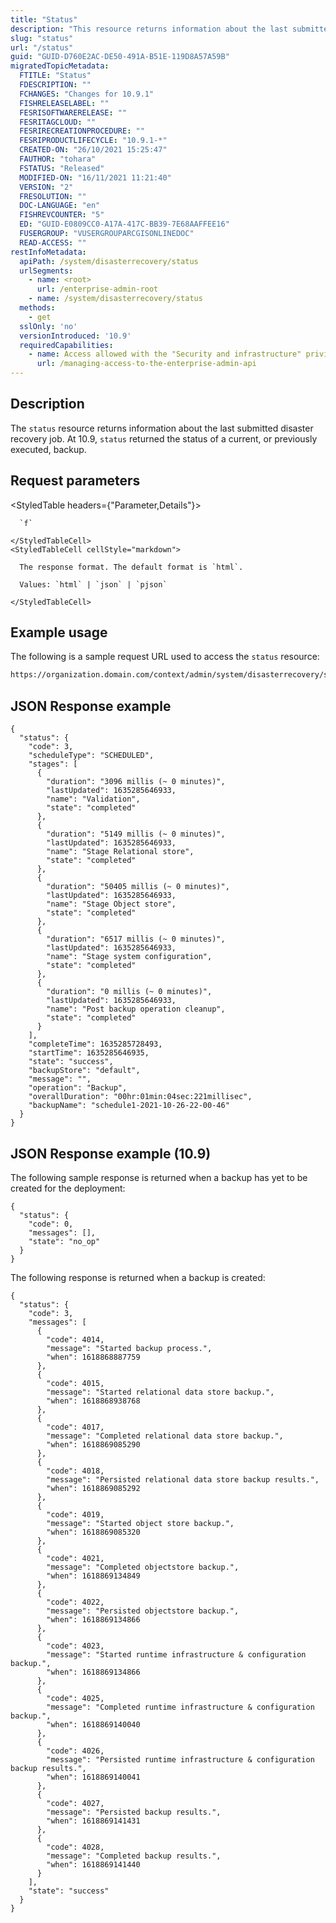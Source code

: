 ```yaml
---
title: "Status"
description: "This resource returns information about the last submitted disaster recovery job."
slug: "status"
url: "/status"
guid: "GUID-D760E2AC-DE50-491A-B51E-119D8A57A59B"
migratedTopicMetadata:
  FTITLE: "Status"
  FDESCRIPTION: ""
  FCHANGES: "Changes for 10.9.1"
  FISHRELEASELABEL: ""
  FESRISOFTWARERELEASE: ""
  FESRITAGCLOUD: ""
  FESRIRECREATIONPROCEDURE: ""
  FESRIPRODUCTLIFECYCLE: "10.9.1-*"
  CREATED-ON: "26/10/2021 15:25:47"
  FAUTHOR: "tohara"
  FSTATUS: "Released"
  MODIFIED-ON: "16/11/2021 11:21:40"
  VERSION: "2"
  FRESOLUTION: ""
  DOC-LANGUAGE: "en"
  FISHREVCOUNTER: "5"
  ED: "GUID-E0809CC0-A17A-417C-BB39-7E68AAFFEE16"
  FUSERGROUP: "VUSERGROUPARCGISONLINEDOC"
  READ-ACCESS: ""
restInfoMetadata:
  apiPath: /system/disasterrecovery/status
  urlSegments:
    - name: <root>
      url: /enterprise-admin-root
    - name: /system/disasterrecovery/status
  methods:
    - get
  sslOnly: 'no'
  versionIntroduced: '10.9'
  requiredCapabilities:
    - name: Access allowed with the "Security and infrastructure" privilege
      url: /managing-access-to-the-enterprise-admin-api
---
```


## Description

The `status` resource returns information about the last submitted disaster recovery job. At 10.9, `status` returned the status of a current, or previously executed, backup.


## Request parameters

<StyledTable headers={"Parameter,Details"}>
  <StyledTableRow>
    <StyledTableCell cellStyle="markdown">

      `f` 

    </StyledTableCell>
    <StyledTableCell cellStyle="markdown">

      The response format. The default format is `html`.

      Values: `html` | `json` | `pjson`

    </StyledTableCell>
  </StyledTableRow>
</StyledTable>


## Example usage

The following is a sample request URL used to access the `status` resource:

```markdown
https://organization.domain.com/context/admin/system/disasterrecovery/status?f=pjson
```

## JSON Response example

```other
{
  "status": {
    "code": 3,
    "scheduleType": "SCHEDULED",
    "stages": [
      {
        "duration": "3096 millis (~ 0 minutes)",
        "lastUpdated": 1635285646933,
        "name": "Validation",
        "state": "completed"
      },
      {
        "duration": "5149 millis (~ 0 minutes)",
        "lastUpdated": 1635285646933,
        "name": "Stage Relational store",
        "state": "completed"
      },
      {
        "duration": "50405 millis (~ 0 minutes)",
        "lastUpdated": 1635285646933,
        "name": "Stage Object store",
        "state": "completed"
      },
      {
        "duration": "6517 millis (~ 0 minutes)",
        "lastUpdated": 1635285646933,
        "name": "Stage system configuration",
        "state": "completed"
      },
      {
        "duration": "0 millis (~ 0 minutes)",
        "lastUpdated": 1635285646933,
        "name": "Post backup operation cleanup",
        "state": "completed"
      }
    ],
    "completeTime": 1635285728493,
    "startTime": 1635285646935,
    "state": "success",
    "backupStore": "default",
    "message": "",
    "operation": "Backup",
    "overallDuration": "00hr:01min:04sec:221millisec",
    "backupName": "schedule1-2021-10-26-22-00-46"
  }
}
```

## JSON Response example (10.9)

The following sample response is returned when a backup has yet to be created for the deployment:

```other
{
  "status": {
    "code": 0,
    "messages": [],
    "state": "no_op"
  }
}
```

The following response is returned when a backup is created:

```other
{
  "status": {
    "code": 3,
    "messages": [
      {
        "code": 4014,
        "message": "Started backup process.",
        "when": 1618868887759
      },
      {
        "code": 4015,
        "message": "Started relational data store backup.",
        "when": 1618868938768
      },
      {
        "code": 4017,
        "message": "Completed relational data store backup.",
        "when": 1618869085290
      },
      {
        "code": 4018,
        "message": "Persisted relational data store backup results.",
        "when": 1618869085292
      },
      {
        "code": 4019,
        "message": "Started object store backup.",
        "when": 1618869085320
      },
      {
        "code": 4021,
        "message": "Completed objectstore backup.",
        "when": 1618869134849
      },
      {
        "code": 4022,
        "message": "Persisted objectstore backup.",
        "when": 1618869134866
      },
      {
        "code": 4023,
        "message": "Started runtime infrastructure & configuration backup.",
        "when": 1618869134866
      },
      {
        "code": 4025,
        "message": "Completed runtime infrastructure & configuration backup.",
        "when": 1618869140040
      },
      {
        "code": 4026,
        "message": "Persisted runtime infrastructure & configuration backup results.",
        "when": 1618869140041
      },
      {
        "code": 4027,
        "message": "Persisted backup results.",
        "when": 1618869141431
      },
      {
        "code": 4028,
        "message": "Completed backup results.",
        "when": 1618869141440
      }
    ],
    "state": "success"
  }
}
```